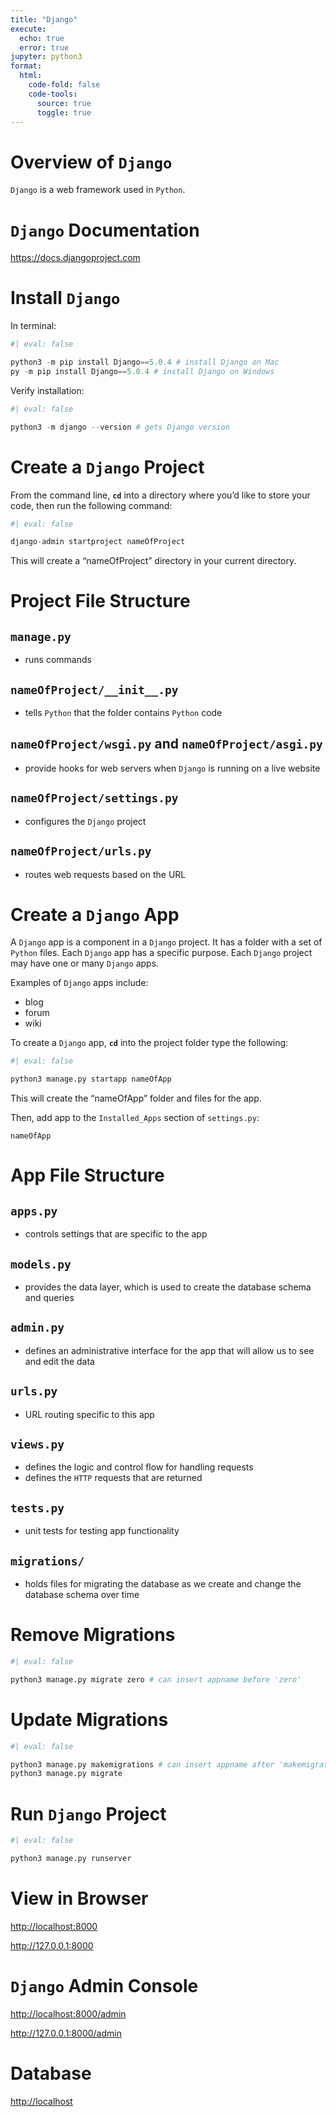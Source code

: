 ```yaml
---
title: "Django"
execute:
  echo: true
  error: true
jupyter: python3
format:
  html:
    code-fold: false
    code-tools:
      source: true
      toggle: true
---
```


# Overview of `Django`

`Django` is a web framework used in `Python`.

# `Django` Documentation

<https://docs.djangoproject.com>

# Install `Django`

In terminal:

```python
#| eval: false

python3 -m pip install Django==5.0.4 # install Django on Mac
py -m pip install Django==5.0.4 # install Django on Windows
```

Verify installation:

```python
#| eval: false

python3 -m django --version # gets Django version
```

# Create a `Django` Project

From the command line, **`cd`** into a directory where you’d like to store your code, then run the following command:

```python
#| eval: false

django-admin startproject nameOfProject
```

This will create a "nameOfProject" directory in your current directory.

# Project File Structure

## `manage.py`

- runs commands

## `nameOfProject/__init__.py`

- tells `Python` that the folder contains `Python` code

## `nameOfProject/wsgi.py` and `nameOfProject/asgi.py`

- provide hooks for web servers when `Django` is running on a live website

## `nameOfProject/settings.py`

- configures the `Django` project

## `nameOfProject/urls.py`

- routes web requests based on the URL

# Create a `Django` App

A `Django` app is a component in a `Django` project.
It has a folder with a set of `Python` files.
Each `Django` app has a specific purpose.
Each `Django` project may have one or many `Django` apps.

Examples of `Django` apps include:

- blog
- forum
- wiki

To create a `Django` app, **`cd`** into the project folder type the following:

```python
#| eval: false

python3 manage.py startapp nameOfApp
```

This will create the "nameOfApp" folder and files for the app.

Then, add app to the `Installed_Apps` section of `settings.py`:

`nameOfApp`

# App File Structure

## `apps.py`

- controls settings that are specific to the app

## `models.py`

- provides the data layer, which is used to create the database schema and queries

## `admin.py`

- defines an administrative interface for the app that will allow us to see and edit the data

## `urls.py`

- URL routing specific to this app

## `views.py`

- defines the logic and control flow for handling requests
- defines the `HTTP` requests that are returned

## `tests.py`

- unit tests for testing app functionality

## `migrations/`

- holds files for migrating the database as we create and change the database schema over time

# Remove Migrations

```python
#| eval: false

python3 manage.py migrate zero # can insert appname before 'zero'
```

# Update Migrations

```python
#| eval: false

python3 manage.py makemigrations # can insert appname after 'makemigrations'
python3 manage.py migrate
```

# Run `Django` Project

```python
#| eval: false

python3 manage.py runserver
```

# View in Browser

<http://localhost:8000>

<http://127.0.0.1:8000>

# `Django` Admin Console

<http://localhost:8000/admin>

<http://127.0.0.1:8000/admin>

# Database

<http://localhost>
